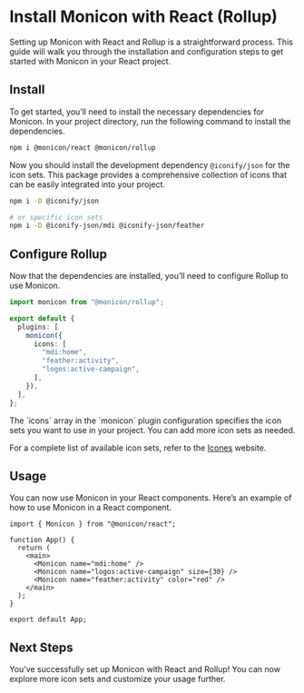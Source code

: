 
# Install Monicon with React (Rollup)

Setting up Monicon with React and Rollup is a straightforward process. This guide will walk you through the installation and configuration steps to get started with Monicon in your React project.

<Steps>

## Install

To get started, you’ll need to install the necessary dependencies for Monicon. In your project directory, run the following command to install the dependencies.

```sh npm2yarn
npm i @monicon/react @monicon/rollup
```

Now you should install the development dependency `@iconify/json` for the icon sets. This package provides a comprehensive collection of icons that can be easily integrated into your project.

```sh npm2yarn
npm i -D @iconify/json

# or specific icon sets
npm i -D @iconify-json/mdi @iconify-json/feather
```

## Configure Rollup

Now that the dependencies are installed, you’ll need to configure Rollup to use Monicon.

```ts filename="rollup.config.mjs"
import monicon from "@monicon/rollup";

export default {
  plugins: [
    monicon({
      icons: [
        "mdi:home",
        "feather:activity",
        "logos:active-campaign",
      ],
    }),
  ],
};
```

<Callout>
The `icons` array in the `monicon` plugin configuration specifies the icon sets you want to use in your project. You can add more icon sets as needed.

For a complete list of available icon sets, refer to the [Icones](https://icones.js.org/) website.
</Callout>

## Usage

You can now use Monicon in your React components. Here’s an example of how to use Monicon in a React component.

```tsx filename="src/App.tsx"
import { Monicon } from "@monicon/react";

function App() {
  return (
    <main>
      <Monicon name="mdi:home" />
      <Monicon name="logos:active-campaign" size={30} />
      <Monicon name="feather:activity" color="red" />
    </main>
  );
}

export default App;
```

## Next Steps

You’ve successfully set up Monicon with React and Rollup! You can now explore more icon sets and customize your usage further.
</Steps>